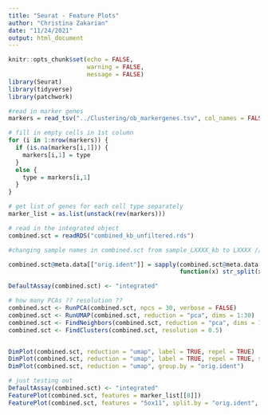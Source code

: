 ```yaml
---
title: "Seurat - Feature Plots"
author: "Christina Zakarian"
date: "11/24/2021"
output: html_document
---
```


```r
knitr::opts_chunk$set(echo = FALSE,
                      warning = FALSE,
                      message = FALSE)
library(Seurat)
library(tidyverse)
library(patchwork)
```

```r
#read in marker genes
markers = read_tsv("../Clustering/ob_markergenes.tsv", col_names = FALSE)

# fill in empty cells in 1st column 
for (i in 1:nrow(markers)) {
  if (is.na(markers[i,1])) {
    markers[i,1] = type
  } 
  else {
    type = markers[i,1]
  }
}

# get list of genes for each cell type separately  
marker_list = as.list(unstack(rev(markers)))
```

```r
# read in the integrated object
combined.sct = readRDS("combined_kb_unfiltered.rds")
```

```r
#changing sample names in combined.sct from sample_LXXXX_kb to LXXXX // can modify to put timepoint instead

combined.sct@meta.data[["orig.ident"]] = sapply(combined.sct@meta.data[["orig.ident"]], 
                                                function(x) str_split(x, "_")[[1]][2])

```


```r
DefaultAssay(combined.sct) <- "integrated"

# how many PCAs ?? resolution ??
combined.sct <- RunPCA(combined.sct, npcs = 30, verbose = FALSE)
combined.sct <- RunUMAP(combined.sct, reduction = "pca", dims = 1:30)
combined.sct <- FindNeighbors(combined.sct, reduction = "pca", dims = 1:30)
combined.sct <- FindClusters(combined.sct, resolution = 0.5)


DimPlot(combined.sct, reduction = "umap", label = TRUE, repel = TRUE)
DimPlot(combined.sct, reduction = "umap", label = TRUE, repel = TRUE, split.by = "orig.ident")
DimPlot(combined.sct, reduction = "umap", group.by = "orig.ident")

```


```r

# just testing out 
DefaultAssay(combined.sct) <- "integrated"
FeaturePlot(combined.sct, features = marker_list[[8]])
FeaturePlot(combined.sct, features = "Sox11", split.by = "orig.ident", combine = FALSE) %>% CombinePlots(ncol=3)

```











